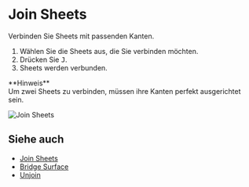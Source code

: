 
# Join Sheets

<Reference shortcut="J" command="Join Sheets" button="" />

Verbinden Sie Sheets mit passenden Kanten.

1. Wählen Sie die Sheets aus, die Sie verbinden möchten.
2. Drücken Sie <kbd>J</kbd>.
3. Sheets werden verbunden.

<Callout emoji="❗">
**Hinweis**<br />
Um zwei Sheets zu verbinden, müssen ihre Kanten perfekt ausgerichtet sein.
</Callout>

![Join Sheets](/img/join-sheets.gif)

## Siehe auch
- [Join Sheets](./join-sheets)
- [Bridge Surface](./bridge-surface)
- [Unjoin](./unjoin)

